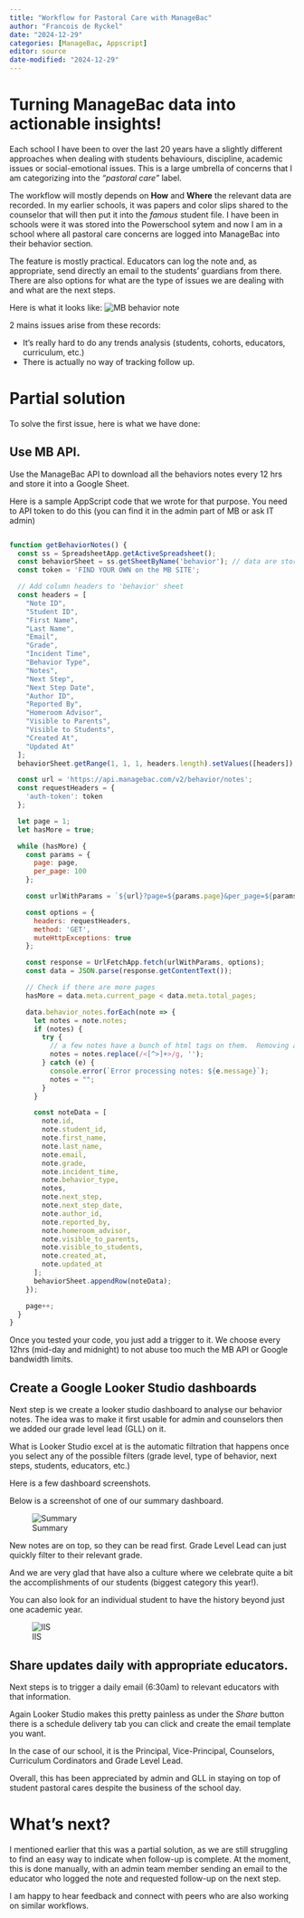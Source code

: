 ```yaml
---
title: "Workflow for Pastoral Care with ManageBac"
author: "Francois de Ryckel"
date: "2024-12-29"
categories: [ManageBac, Appscript]
editor: source
date-modified: "2024-12-29"
---
```


# Turning ManageBac data into actionable insights! 

Each school I have been to over the last 20 years have a slightly different approaches when dealing with students behaviours, discipline, academic issues or social-emotional issues.  This is a large umbrella of concerns that I am categorizing into the *"pastoral care"* label. 

The workflow will mostly depends on **How** and **Where** the relevant data are recorded.  In my earlier schools, it was papers and color slips shared to the counselor that will then put it into the *famous* student file.  I have been in schools were it was stored into the Powerschool sytem and now I am in a school where all pastoral care concerns are logged into ManageBac into their behavior section.  

The feature is mostly practical.  Educators can log the note and, as appropriate, send directly an email to the students' guardians from there.  There are also options for what are the type of issues we are dealing with and what are the next steps.  

Here is what it looks like: 
![MB behavior note](mbBehaviorNote.png)


2 mains issues arise from these records: 

* It's really hard to do any trends analysis (students, cohorts, educators, curriculum, etc.)
* There is actually no way of tracking follow up. 

# Partial solution

To solve the first issue, here is what we have done: 

## Use MB API. 

Use the ManageBac API to download all the behaviors notes every 12 hrs and store it into a Google Sheet.  

Here is a sample AppScript code that we wrote for that purpose.  You need to API token to do this (you can find it in the admin part of MB or ask IT admin)

::: {.cell .code-fold-show}

```javascript

function getBehaviorNotes() {
  const ss = SpreadsheetApp.getActiveSpreadsheet();
  const behaviorSheet = ss.getSheetByName('behavior'); // data are stored in the behavior tab
  const token = 'FIND YOUR OWN on the MB SITE'; 

  // Add column headers to 'behavior' sheet
  const headers = [
    "Note ID",
    "Student ID",
    "First Name",
    "Last Name",
    "Email",
    "Grade",
    "Incident Time",
    "Behavior Type",
    "Notes",
    "Next Step",
    "Next Step Date",
    "Author ID",
    "Reported By",
    "Homeroom Advisor",
    "Visible to Parents",
    "Visible to Students",
    "Created At",
    "Updated At"
  ];
  behaviorSheet.getRange(1, 1, 1, headers.length).setValues([headers]);

  const url = 'https://api.managebac.com/v2/behavior/notes';
  const requestHeaders = {
    'auth-token': token
  };

  let page = 1;
  let hasMore = true;

  while (hasMore) {
    const params = {
      page: page,
      per_page: 100
    };

    const urlWithParams = `${url}?page=${params.page}&per_page=${params.per_page}`;

    const options = {
      headers: requestHeaders,
      method: 'GET',
      muteHttpExceptions: true
    };

    const response = UrlFetchApp.fetch(urlWithParams, options);
    const data = JSON.parse(response.getContentText());

    // Check if there are more pages
    hasMore = data.meta.current_page < data.meta.total_pages;

    data.behavior_notes.forEach(note => {
      let notes = note.notes;
      if (notes) {
        try {
          // a few notes have a bunch of html tags on them.  Removing all of them here.
          notes = notes.replace(/<[^>]+>/g, '');
        } catch (e) {
          console.error(`Error processing notes: ${e.message}`);
          notes = "";
        }
      }

      const noteData = [
        note.id,
        note.student_id,
        note.first_name,
        note.last_name,
        note.email,
        note.grade,
        note.incident_time,
        note.behavior_type,
        notes,
        note.next_step,
        note.next_step_date,
        note.author_id,
        note.reported_by,
        note.homeroom_advisor,
        note.visible_to_parents,
        note.visible_to_students,
        note.created_at,
        note.updated_at
      ];
      behaviorSheet.appendRow(noteData);
    });

    page++;
  }
}
```
:::

Once you tested your code, you just add a trigger to it.  We choose every 12hrs (mid-day and midnight) to not abuse too much the MB API or Google bandwidth limits.  

## Create a **Google Looker Studio** dashboards

Next step is we create a looker studio dashboard to analyse our behavior notes. 
The idea was to make it first usable for admin and counselors then we added our grade level lead (GLL) on it.  

What is Looker Studio excel at is the automatic filtration that happens once you select any of the possible filters (grade level, type of behavior, next steps, students, educators, etc.)

Here is a few dashboard screenshots. 

Below is a screenshot of one of our summary dashboard.  

![Summary](summary.png)

New notes are on top, so they can be read first.  Grade Level Lead can just quickly filter to their relevant grade. 

And we are very glad that have also a culture where we celebrate quite a bit the accomplishments of our students (biggest category this year!). 

You can also look for an individual student to have the history beyond just one academic year. 

![IIS](IndividualStudent.png)

## Share updates daily with appropriate educators.  

Next steps is to trigger a daily email (6:30am) to relevant educators with that information. 

Again Looker Studio makes this pretty painless as under the *Share* button there is a schedule delivery tab you can click and create the email template you want.  

In the case of our school, it is the Principal, Vice-Principal, Counselors, Curriculum Cordinators and Grade Level Lead.  

Overall, this has been appreciated by admin and GLL in staying on top of student pastoral cares despite the business of the school day.  

# What's next? 

I mentioned earlier that this was a partial solution, as we are still struggling to find an easy way to indicate when follow-up is complete. At the moment, this is done manually, with an admin team member sending an email to the educator who logged the note and requested follow-up on the next step.

I am happy to hear feedback and connect with peers who are also working on similar workflows.
